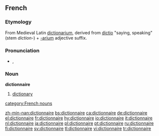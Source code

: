 ==French==

===Etymology===
From Medieval Latin [[dictionarium]], derived from [[dictio]] "saying, speaking" (stem ''diction-'') + [[-arium]] adjective suffix.

===Pronunciation===
*{{IPA|/dik.sjɔ.nɛʁ/}}, {{SAMPA|/dik.sjO.nER/}}

===Noun===
'''dictionnaire''' {{m}}

# [[dictionary]]

[[category:French nouns]]

[[zh-min-nan:dictionnaire]]
[[bs:dictionnaire]]
[[ca:dictionnaire]]
[[de:dictionnaire]]
[[el:dictionnaire]]
[[fr:dictionnaire]]
[[hy:dictionnaire]]
[[io:dictionnaire]]
[[it:dictionnaire]]
[[nl:dictionnaire]]
[[ja:dictionnaire]]
[[pl:dictionnaire]]
[[pt:dictionnaire]]
[[ru:dictionnaire]]
[[fi:dictionnaire]]
[[sv:dictionnaire]]
[[tl:dictionnaire]]
[[vi:dictionnaire]]
[[tr:dictionnaire]]